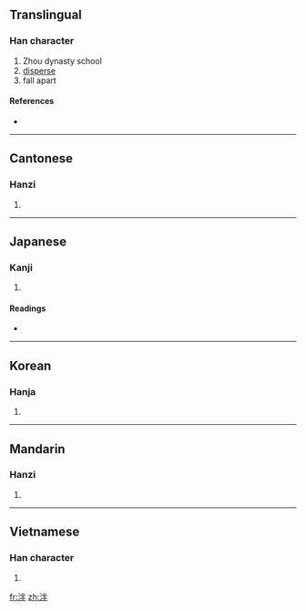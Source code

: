 ==Translingual==

===Han character===
{{Han char|rn=85|rad=水|as=05|sn=8|four=3915<sub>0</sub>|canj=水火手 (EFQ)}}

# Zhou dynasty school
# [[disperse]]
# fall apart

====References====
* {{Han ref|kx=0618.120|dkj=17323|dj=1013.080|hdz=31593.040|uh=6CEE|ud=27886|bh=CCF1|bd=52465}}

----

==Cantonese==

===Hanzi===
{{yue-hanzi|jyut=|y=pun3}}

# {{defn|Cantonese|sort=水05}}

----

==Japanese==

===Kanji===
{{ja-kanji|grade=|rs=水05}}

# {{defn|Japanese}}

====Readings====
* {{ja-readings|on=[[はん]] (han)|kun=[[わかつ]] (wakatsu)}}

----

==Korean==

===Hanja===
{{ko-hanja|hangeul=반|eumhun=|rv=ban|mr=pan|y=pan}}

# {{defn|Korean|sort=水05}}

----

==Mandarin==

===Hanzi===
{{cmn-hanzi|pin=[[miàn]] ([[mian4]]), [[pàn]] ([[pan4]])|wg=mien<sup>4</sup>, p'an<sup>4</sup>}}

# {{defn|Mandarin|sort=水05}}

----

==Vietnamese==

===Han character===
{{vi-hantu|[[phán]], [[bợn]], [[bẩn]], [[bận]]|rs=水05}}

# {{defn|Vietnamese|sort=水05}}

[[fr:泮]]
[[zh:泮]]
